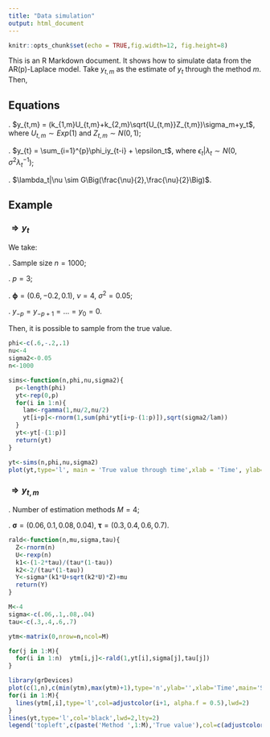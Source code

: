 ```yaml
---
title: "Data simulation"
output: html_document
---
```


```r
knitr::opts_chunk$set(echo = TRUE,fig.width=12, fig.height=8)
```

This is an R Markdown document. It shows how to simulate data from the AR(p)-Laplace model. Take $y_{t,m}$ as the estimate of $y_t$ through the method $m$. Then,

## Equations
. $y_{t,m} = (k_{1,m}U_{t,m}+k_{2,m}\sqrt{U_{t,m}}Z_{t,m})\sigma_m+y_t$, where $U_{t,m} \sim Exp(1)$ and $Z_{t,m} \sim N(0,1)$;

. $y_{t} = \sum_{i=1}^{p}\phi_iy_{t-i} + \epsilon_t$, where $\epsilon_t|\lambda_t \sim N(0,\sigma^2\lambda_t^{-1})$;

. $\lambda_t|\nu \sim G\Big(\frac{\nu}{2},\frac{\nu}{2}\Big)$.


## Example

### $\Rightarrow y_t$
We take:

. Sample size $n = 1000$;

. $p = 3$;

. $\boldsymbol{\phi} = (0.6,-0.2,0.1)$, $\nu = 4$, $\sigma^2 = 0.05$;

. $y_{-p} = y_{-p+1} = \dots = y_0 = 0$.

Then, it is possible to sample from the true value. 

```r
phi<-c(.6,-.2,.1)
nu<-4
sigma2<-0.05
n<-1000

sims<-function(n,phi,nu,sigma2){
  p<-length(phi)
  yt<-rep(0,p)
  for(i in 1:n){
    lam<-rgamma(1,nu/2,nu/2)
    yt[i+p]<-rnorm(1,sum(phi*yt[i+p-(1:p)]),sqrt(sigma2/lam))
  }
  yt<-yt[-(1:p)]
  return(yt)
}

yt<-sims(n,phi,nu,sigma2)
plot(yt,type='l', main = 'True value through time',xlab = 'Time', ylab=expression(bold(y[t])))
```

### $\Rightarrow y_{t,m}$
. Number of estimation methods $M = 4$;

. $\boldsymbol{\sigma} = (0.06,0.1,0.08,0.04)$, $\boldsymbol{\tau} = (0.3,0.4,0.6,0.7)$.

```r
rald<-function(n,mu,sigma,tau){
  Z<-rnorm(n)
  U<-rexp(n)
  k1<-(1-2*tau)/(tau*(1-tau))
  k2<-2/(tau*(1-tau))
  Y<-sigma*(k1*U+sqrt(k2*U)*Z)+mu
  return(Y)
}

M<-4
sigma<-c(.06,.1,.08,.04)
tau<-c(.3,.4,.6,.7)

ytm<-matrix(0,nrow=n,ncol=M)

for(j in 1:M){
  for(i in 1:n)  ytm[i,j]<-rald(1,yt[i],sigma[j],tau[j])
}

library(grDevices)
plot(c(1,n),c(min(ytm),max(ytm)+1),type='n',ylab='',xlab='Time',main='Simulated data')
for(i in 1:M){
  lines(ytm[,i],type='l',col=adjustcolor(i+1, alpha.f = 0.5),lwd=2)
}
lines(yt,type='l',col='black',lwd=2,lty=2)
legend('topleft',c(paste('Method ',1:M),'True value'),col=c(adjustcolor(2:(M+1), alpha.f = 0.5),1),lty=c(rep(1,M),2),bty='n',cex=1.5)
```
